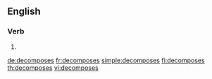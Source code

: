 {{also|décomposés|décomposes}}
==English==

===Verb===
{{head|en|verb form}}

# {{en-third-person singular of|decompose}}

[[de:decomposes]]
[[fr:decomposes]]
[[simple:decomposes]]
[[fi:decomposes]]
[[th:decomposes]]
[[vi:decomposes]]